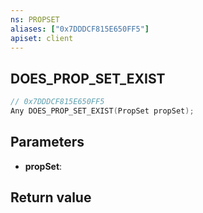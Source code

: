 ```yaml
---
ns: PROPSET
aliases: ["0x7DDDCF815E650FF5"]
apiset: client
---
```

## DOES_PROP_SET_EXIST

```c
// 0x7DDDCF815E650FF5
Any DOES_PROP_SET_EXIST(PropSet propSet);
```


## Parameters
* **propSet**:

## Return value